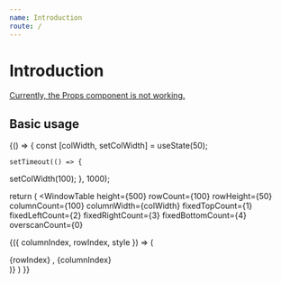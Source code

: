```yaml
---
name: Introduction
route: /
---
```



# Introduction

<Props of={WindowTable} />

[Currently, the Props component is not working.](https://github.com/pedronauck/docz/issues/717)

## Basic usage

<Playground>
  {() => {
    const [colWidth, setColWidth] = useState(50);

    setTimeout(() => {
setColWidth(100);
    }, 1000);

return (
  <WindowTable
    height={500}
    rowCount={100}
    rowHeight={50}
    columnCount={100}
    columnWidth={colWidth}
    fixedTopCount={1}
    fixedLeftCount={2}
    fixedRightCount={3}
    fixedBottomCount={4}
    overscanCount={0}
    
  >
  {({ columnIndex, rowIndex, style }) => (
    <div className="cell" style={style}>
      {rowIndex} , {columnIndex}
    </div>
  )}
  </WindowTable>
)
  }}

</Playground>
